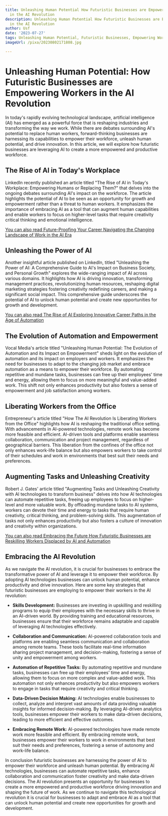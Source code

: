 ```yaml
---
title: Unleashing Human Potential How Futuristic Businesses are Empowering Workers
  in the AI Revolution
description: Unleashing Human Potential How Futuristic Businesses are Empowering Workers
  in the AI Revolution
author: Usf
date: '2023-07-27'
tags: Unleashing Human Potential, Futuristic Businesses, Empowering Workers, AI Revolution
imageUrl: /pixa/20230802171808.jpg

---
```

# Unleashing Human Potential: How Futuristic Businesses are Empowering  Workers in  the AI Revolution

In today's rapidly evolving technological landscape,  artificial  intelligence (AI) has  emerged as a powerful  force that is reshaping industries and transforming  the way we work. While there  are debates surrounding AI's potential to  replace human workers, forward-thinking businesses are harnessing its capabilities to empower their workforce, unleash human potential, and drive innovation. In this article, we  will explore how futuristic businesses are leveraging AI to  create a more empowered and productive workforce.

## The Rise of AI in Today's Workplace

LinkedIn recently published an  article titled "The Rise of AI in  Today's Workplace: Empowering Humans  or Replacing Them?" that delves into the ongoing debates surrounding AI's impact on the workforce. The article highlights the potential  of AI to be seen as an opportunity for growth and empowerment rather than a threat to human  workers. It emphasizes the importance of embracing AI as a tool that can augment human capabilities and enable workers to focus  on higher-level tasks that require creativity critical thinking and emotional intelligence.

[You can also read Future-Proofing Your Career Navigating the Changing Landscape of Work in the AI Era](Future-Proofing%20Your%20Career%20Navigating%20the%20Changing%20Landscape%20of%20Work%20in%20the%20AI%20Era)


## Unleashing the Power of AI

Another insightful article published on LinkedIn, titled "Unleashing the Power of AI: A Comprehensive  Guide to AI's Impact on Business Society, and Personal Growth" explores the wide-ranging impact of AI across various domains. It  highlights how AI is driving innovation, transforming management practices, revolutionizing  human resources, reshaping digital marketing strategies fostering creativity  redefining careers,  and making a significant social impact. This  comprehensive guide underscores the potential of AI to unlock human potential  and create new opportunities for growth and development.

[You can also read The Rise of AI Exploring Innovative Career  Paths in the Age  of Automation](The%20Rise%20of%20AI%20Exploring%20Innovative%20Career%20Paths%20in%20the%20Age%20of%20Automation)


## The Evolution of Automation and Empowerment

Vocal Media's article titled "Unleashing Human Potential: The Evolution of Automation and its Impact on Empowerment" sheds light on  the evolution of automation and its impact on employers and  workers.  It emphasizes the need for businesses to adapt to the  changing job market and  embrace automation as a means to empower  their workforce. By automating  repetitive and mundane tasks, businesses can free up their employees' time and energy, allowing them to focus on more meaningful and value-added work. This shift not only enhances productivity but also fosters a  sense of empowerment and job satisfaction among  workers.

## Liberating Workers from the Office

Entrepreneur's article titled "How  The AI Revolution Is Liberating Workers from  the Office" highlights how AI is reshaping the traditional office setting. With  advancements in AI-powered technologies, remote work has become more feasible  and efficient. AI-driven tools and platforms  enable seamless collaboration, communication and project management, regardless of geographical barriers. This liberation from the confines of  the office not only enhances work-life balance but also empowers workers to take control  of their schedules and work in environments that best suit their needs and preferences.

##  Augmenting Tasks  and Unleashing  Creativity

Robert J. Gates'  article titled  "Augmenting  Tasks and Unleashing Creativity with AI  technologies  to transform business" delves into how AI technologies can  automate  repetitive tasks, freeing up  employees to focus on higher-level and more valuable work. By offloading mundane tasks  to AI systems, workers can devote their time and energy to tasks that require human creativity, critical thinking, and problem-solving skills. This augmentation of tasks not  only enhances productivity but also  fosters a culture  of  innovation  and creativity within organizations.

[You can also read Embracing the  Future How Futuristic Businesses are Reskilling Workers Displaced by AI and Automation](Embracing%20the%20Future%20How%20Futuristic%20Businesses%20are%20Reskilling%20Workers%20Displaced%20by%20AI%20and%20Automation)


## Embracing the AI Revolution

As we  navigate the AI revolution, it is crucial for businesses to embrace the transformative power of AI and leverage it to empower  their workforce. By adopting AI technologies businesses can unlock human potential,  enhance productivity and drive innovation. Here are some key strategies that futuristic businesses are  employing to empower their workers in the AI revolution:

- **Skills Development:** Businesses are investing in upskilling and reskilling programs to equip their employees with the necessary skills  to thrive in an  AI-driven world. By providing training and educational resources, businesses ensure  that their workforce remains adaptable and capable of leveraging AI technologies effectively.

- **Collaboration and  Communication:** AI-powered collaboration tools and platforms are enabling  seamless communication and collaboration among remote teams. These tools facilitate real-time information sharing project management, and decision-making, fostering a sense of unity and empowerment among workers.

- **Automation of Repetitive Tasks:**  By automating repetitive and mundane tasks, businesses can free up their employees' time and energy,  allowing them  to focus on more complex and value-added work. This automation not only enhances productivity but also empowers workers to engage in tasks that require  creativity and critical  thinking.

- **Data-Driven Decision Making:** AI technologies enable  businesses to collect, analyze and interpret vast  amounts of data providing valuable insights for informed decision-making. By leveraging AI-driven analytics tools,  businesses empower their workers to make data-driven decisions, leading to more  efficient and effective outcomes.

- **Embracing Remote Work:** AI-powered technologies have made remote work more feasible and efficient. By  embracing  remote work, businesses empower their workers to work in environments that best suit their  needs and preferences, fostering a  sense  of autonomy  and work-life balance.

In  conclusion futuristic businesses are harnessing the power of AI to empower their workforce and unleash human potential. By embracing AI technologies,  businesses can automate repetitive tasks, enhance  collaboration and communication foster creativity and  make data-driven decisions. The AI revolution presents an opportunity  for businesses to create a more empowered and productive workforce  driving innovation  and shaping  the future of work. As we continue  to navigate this technological revolution it is crucial for businesses to adapt and embrace AI as a tool that can unlock human potential and create  new opportunities for growth and development.